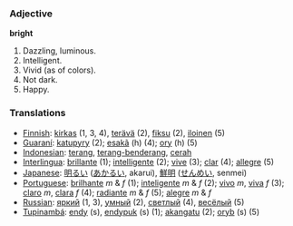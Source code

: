 === Adjective ===
'''bright'''
#Dazzling, luminous.
#Intelligent.
#Vivid (as of colors).
#Not dark.
#Happy.

=== Translations ===
*[[Finnish]]: [[kirkas]] (1, 3, 4), [[terävä]] (2), [[fiksu]] (2), [[iloinen]] (5)
*[[Guaraní]]: [[katupyry]] (2); [[esakã]] (h) (4); [[ory]] (h) (5)
*[[Indonesian]]: [[terang]], [[terang-benderang]], [[cerah]]
*[[Interlingua]]: [[brillante]] (1); [[intelligente]] (2); [[vive]] (3); [[clar]] (4); [[allegre]] (5)
*[[Japanese]]: [[明るい]] ([[あかるい]], akarui), [[鮮明]] ([[せんめい]], senmei)
*[[Portuguese]]: [[brilhante]] ''m'' & ''f'' (1); [[inteligente]] ''m'' & ''f'' (2); [[vivo]] ''m'', [[viva]] ''f'' (3); [[claro]] ''m'', [[clara]] ''f'' (4); [[radiante]] ''m'' & ''f'' (5); [[alegre]] ''m'' & ''f''
*[[Russian]]: [[яркий]] (1, 3), [[умный]] (2), [[светлый]] (4), [[весёлый]] (5)
*[[Tupinambá]]: [[endy]] (s), [[endypuk]] (s) (1); [[akangatu]] (2); [[oryb]] (s) (5)